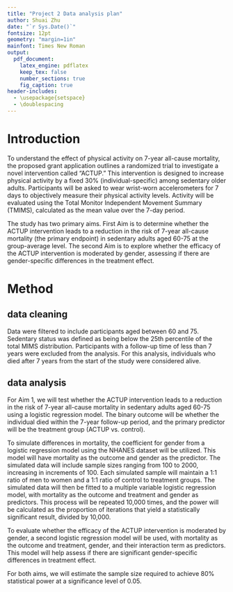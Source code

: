 ```yaml
---
title: "Project 2 Data analysis plan"
author: Shuai Zhu
date: "`r Sys.Date()`"
fontsize: 12pt
geometry: "margin=1in"
mainfont: Times New Roman
output:
  pdf_document:
    latex_engine: pdflatex
    keep_tex: false
    number_sections: true
    fig_caption: true
header-includes:
  - \usepackage{setspace}
  - \doublespacing
---
```


# Introduction

To understand the effect of physical activity on 7-year all-cause mortality, the proposed grant application outlines a randomized trial to investigate a novel intervention called “ACTUP.” This intervention is designed to increase physical activity by a fixed 30% (individual-specific) among sedentary older adults. Participants will be asked to wear wrist-worn accelerometers for 7 days to objectively measure their physical activity levels. Activity will be evaluated using the Total Monitor Independent Movement Summary (TMIMS), calculated as the mean value over the 7-day period. 

The study has two primary aims. First Aim is to determine whether the ACTUP intervention leads to a reduction in the risk of 7-year all-cause mortality (the primary endpoint) in sedentary adults aged 60-75 at the group-average level. The second Aim is to explore whether the efficacy of the ACTUP intervention is moderated by gender, assessing if there are gender-specific differences in the treatment effect.

# Method
## data cleaning
Data were filtered to include participants aged between 60 and 75. Sedentary status was defined as being below the 25th percentile of the total MIMS distribution. Participants with a follow-up time of less than 7 years were excluded from the analysis. For this analysis, individuals who died after 7 years from the start of the study were considered alive.

## data analysis

For Aim 1, we will test whether the ACTUP intervention leads to a reduction in the risk of 7-year all-cause mortality in sedentary adults aged 60-75 using a logistic regression model. The binary outcome will be whether the individual died within the 7-year follow-up period, and the primary predictor will be the treatment group (ACTUP vs. control).

To simulate differences in mortality, the coefficient for gender from a logistic regression model using the NHANES dataset will be utilized. This model will have mortality as the outcome and gender as the predictor. The simulated data will include sample sizes ranging from 100 to 2000, increasing in increments of 100. Each simulated sample will maintain a 1:1 ratio of men to women and a 1:1 ratio of control to treatment groups. The simulated data will then be fitted to a multiple variable logistic regression model, with mortality as the outcome and treatment and gender as predictors. This process will be repeated 10,000 times, and the power will be calculated as the proportion of iterations that yield a statistically significant result, divided by 10,000.

To evaluate whether the efficacy of the ACTUP intervention is moderated by gender, a second logistic regression model will be used, with mortality as the outcome and treatment, gender, and their interaction term as predictors. This model will help assess if there are significant gender-specific differences in treatment effect.

For both aims, we will estimate the sample size required to achieve 80% statistical power at a significance level of 0.05.

